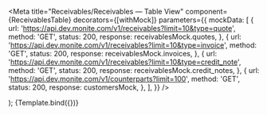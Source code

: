 
<Meta
  title="Receivables/Receivables — Table View"
  component={ReceivablesTable}
  decorators={[withMock]}
  parameters={{
    mockData: [
      {
        url: 'https://api.dev.monite.com/v1/receivables?limit=10&type=quote',
        method: 'GET',
        status: 200,
        response: receivablesMock.quotes,
      },
      {
        url: 'https://api.dev.monite.com/v1/receivables?limit=10&type=invoice',
        method: 'GET',
        status: 200,
        response: receivablesMock.invoices,
      },
      {
        url: 'https://api.dev.monite.com/v1/receivables?limit=10&type=credit_note',
        method: 'GET',
        status: 200,
        response: receivablesMock.credit_notes,
      },
      {
        url: 'https://api.dev.monite.com/v1/counterparts?limit=100',
        method: 'GET',
        status: 200,
        response: customersMock,
      },
    ],
  }}
/>

  <div style={{ display: 'flex', height: 600 }}>
    <ReceivablesTable {...args} />
  </div>
);

<Canvas>
  <Story
    name="Default"
    args={{
      onChangeSort: action('onChangeSort'),
      onChangeFilter: action('onChangeFilter')
    }}
  >
    {Template.bind({})}
  </Story>
</Canvas>
